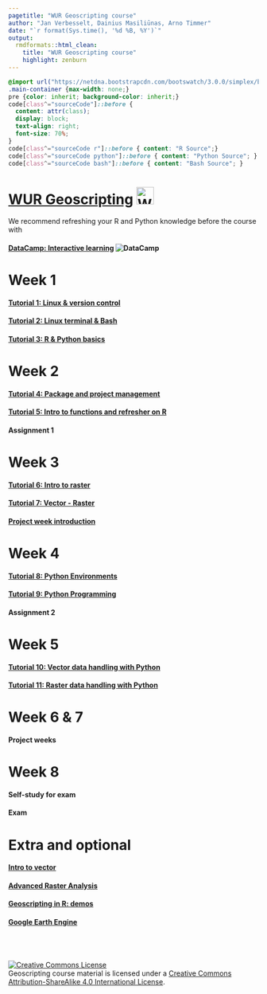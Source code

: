 ```yaml
---
pagetitle: "WUR Geoscripting course"
author: "Jan Verbesselt, Dainius Masiliūnas, Arno Timmer"
date: "`r format(Sys.time(), '%d %B, %Y')`"
output:
  rmdformats::html_clean:
    title: "WUR Geoscripting course"
    highlight: zenburn
---
```


```css
@import url("https://netdna.bootstrapcdn.com/bootswatch/3.0.0/simplex/bootstrap.min.css");
.main-container {max-width: none;}
pre {color: inherit; background-color: inherit;}
code[class^="sourceCode"]::before {
  content: attr(class);
  display: block;
  text-align: right;
  font-size: 70%;
}
code[class^="sourceCode r"]::before { content: "R Source";}
code[class^="sourceCode python"]::before { content: "Python Source"; }
code[class^="sourceCode bash"]::before { content: "Bash Source"; }
```


# [WUR Geoscripting](https://geoscripting-wur.github.io/) <img src="https://www.wur.nl/upload/854757ab-168f-46d7-b415-f8b501eebaa5_WUR_RGB_standard_2021-site.svg" alt="WUR logo" style="height: 35px;"/>

We recommend refreshing your R and Python knowledge before the course with

#### [DataCamp: Interactive learning ](https://www.datacamp.com/) ![DataCamp](figs/datacamp.svg)


# Week 1
#### [Tutorial 1: Linux & version control](https://geoscripting-wur.github.io/RProjectManagement)
#### [Tutorial 2: Linux terminal & Bash](https://geoscripting-wur.github.io/Intro2Linux)
#### [Tutorial 3: R & Python basics](https://geoscripting-wur.github.io/RPythonBasics/)

# Week 2
#### [Tutorial 4: Package and project management](https://geoscripting-wur.github.io/RProjectManagement/project_management.html)
#### [Tutorial 5: Intro to functions and refresher on R](https://geoscripting-wur.github.io/Scripting4GeoIntro/)
#### Assignment 1

# Week 3
#### [Tutorial 6: Intro to raster](https://geoscripting-wur.github.io/IntroToRaster)
#### [Tutorial 7: Vector - Raster](https://geoscripting-wur.github.io/VectorRaster/)
#### [Project week introduction](https://geoscripting-wur.github.io/ProjectIntro/)

# Week 4
#### [Tutorial 8: Python Environments](https://geoscripting-wur.github.io/pythonEnvs/)
#### [Tutorial 9: Python Programming](https://geoscripting-wur.github.io/pythonProgramming/)
#### Assignment 2

# Week 5
#### [Tutorial 10: Vector data handling with Python](https://geoscripting-wur.github.io/PythonVector/)
#### [Tutorial 11: Raster data handling with Python](https://geoscripting-wur.github.io/PythonRaster/)

# Week 6 & 7
#### Project weeks

# Week 8
#### Self-study for exam
#### Exam
<!-- #### [Tutorial 14: Web harvesting; dealing with twitter data via Python](https://geoscripting-wur.github.io/PythonTwitter/) -->
<!-- #### [Tutorial 15: Webmapping demo](nens.html) -->

# Extra and optional
#### [Intro to vector](https://geoscripting-wur.github.io/IntroToVector/)
#### [Advanced Raster Analysis](https://geoscripting-wur.github.io/AdvancedRasterAnalysis/)
#### [Geoscripting in R: demos](https://geoscripting-wur.github.io/Scripting4Geo/)
#### [Google Earth Engine](https://geoscripting-wur.github.io/Python-GEE/)

<br /><br /><br /><a rel="license" href="http://creativecommons.org/licenses/by-sa/4.0/"><img alt="Creative Commons License" style="border-width:0" src="https://i.creativecommons.org/l/by-sa/4.0/88x31.png" /></a><br /><span xmlns:dct="http://purl.org/dc/terms/" href="http://purl.org/dc/dcmitype/Text" property="dct:title" rel="dct:type">Geoscripting course material</span> is licensed under a <a rel="license" href="http://creativecommons.org/licenses/by-sa/4.0/">Creative Commons Attribution-ShareAlike 4.0 International License</a>.
